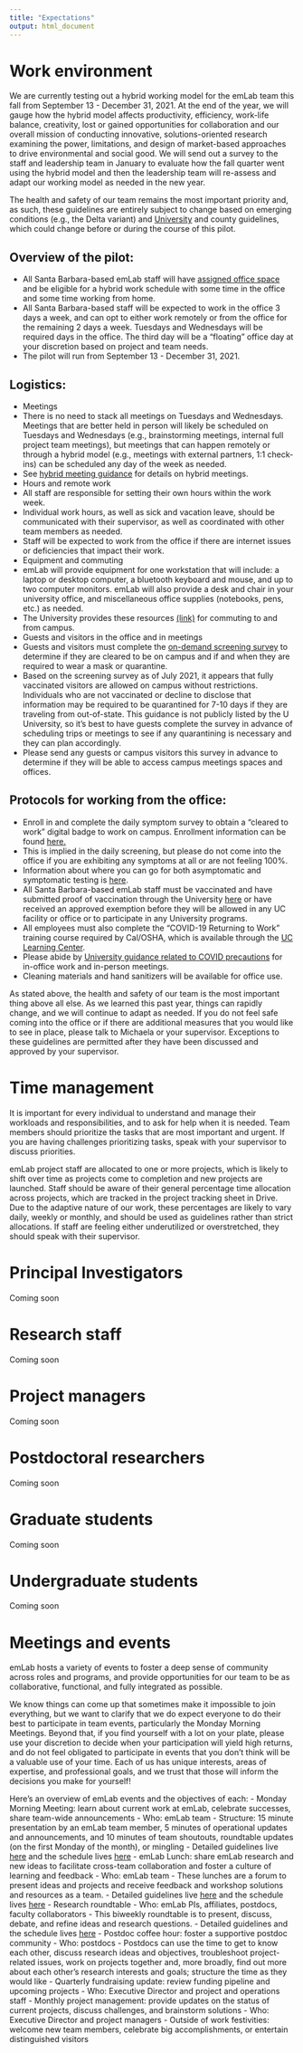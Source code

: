 ```yaml
---
title: "Expectations"
output: html_document
---
```


# Work environment

We are currently testing out a hybrid working model for the emLab team this fall from September 13 - December 31, 2021. At the end of the year, we will gauge how the hybrid model affects productivity, efficiency, work-life balance, creativity, lost or gained opportunities for collaboration and our overall mission of conducting innovative, solutions-oriented research examining the power, limitations, and design of market-based approaches to drive environmental and social good. We will send out a survey to the staff and leadership team in January to evaluate how the fall quarter went using the hybrid model and then the leadership team will re-assess and adapt our working model as needed in the new year. 

The health and safety of our team remains the most important priority and, as such, these guidelines are entirely subject to change based on emerging conditions (e.g., the Delta variant) and [University](https://www.ucsb.edu/COVID-19-information/return-to-campus-requirements) and county guidelines, which could change before or during the course of this pilot.

## Overview of the pilot:

- All Santa Barbara-based emLab staff will have [assigned office space](https://docs.google.com/document/d/1_VZPN_Ecz0ylSm6DJhV-pNkTGzA-G3FKOh-bqx2lm-8/edit) and be eligible for a hybrid work schedule with some time in the office and some time working from home.
- All Santa Barbara-based staff will be expected to work in the office 3 days a week, and can opt to either work remotely or from the office for the remaining 2 days a week. 
  Tuesdays and Wednesdays will be required days in the office. The third day will be a “floating” office day at your discretion based on project and team needs.
- The pilot will run from September 13 - December 31, 2021.

## Logistics:

- Meetings 
 - There is no need to stack all meetings on Tuesdays and Wednesdays. Meetings that are better held in person will likely be scheduled on Tuesdays and Wednesdays (e.g.,           brainstorming meetings, internal full project team meetings), but meetings that can happen remotely or through a hybrid model (e.g., meetings with external partners, 1:1       check-ins) can be scheduled any day of the week as needed.  
 - See [hybrid meeting guidance](https://docs.google.com/document/d/1ZFwvSoYVPUwM1V56-60S-ff5Qowt7ALgrI48QIIjsAw/edit?usp=sharing) for details on hybrid meetings.
- Hours and remote work 
 - All staff are responsible for setting their own hours within the work week.
  - Individual work hours, as well as sick and vacation leave, should be communicated with their supervisor, as well as coordinated with other team members as needed.
 - Staff will be expected to work from the office if there are internet issues or deficiencies that impact their work.
- Equipment and commuting
 - emLab will provide equipment for one workstation that will include: a laptop or desktop computer, a bluetooth keyboard and mouse, and up to two computer monitors. emLab will    also provide a desk and chair in your university office, and miscellaneous office supplies (notebooks, pens, etc.) as needed. 
 - The University provides these resources [(link)](https://www.tps.ucsb.edu/commuter-options) for commuting to and from campus. 
- Guests and visitors in the office and in meetings	
 - Guests and visitors must complete the [on-demand screening survey](https://ucsb-641309.workflowcloud.com/forms/5f252a35-800a-4015-8256-ecd9b5c68a96) to determine if they      are cleared to be on campus and if and when they are required to wear a mask or quarantine.
 - Based on the screening survey as of July 2021, it appears that fully vaccinated visitors are allowed on campus without restrictions. Individuals who are not vaccinated or      decline to disclose that information may be required to be quarantined for 7-10 days if they are traveling from out-of-state. This guidance is not publicly listed by the U      University, so it's best to have guests complete the survey in advance of scheduling trips or meetings to see if any quarantining is necessary and they can plan accordingly.
 - Please send any guests or campus visitors this survey in advance to determine if they will be able to access campus meetings spaces and offices. 

## Protocols for working from the office:

- Enroll in and complete the daily symptom survey to obtain a “cleared to work” digital badge to work on campus. Enrollment information can be found [here.](https://t.e2ma.net/click/zgo54e/3j5nqn/nr0wix)
- This is implied in the daily screening, but please do not come into the office if you are exhibiting any symptoms at all or are not feeling 100%. 
- Information about where you can go for both asymptomatic and symptomatic testing is [here](https://www.ucsb.edu/COVID-19-information/testing).
- All Santa Barbara-based emLab staff must be vaccinated and have submitted proof of vaccination through the University [here](https://studenthealthoc.sa.ucsb.edu/login_dualauthentication.aspx) or have received an approved exemption before they will be allowed in any UC facility or office or to participate in any University programs.
- All employees must also complete the “COVID-19 Returning to Work” training course required by Cal/OSHA, which is available through the [UC Learning Center](https://t.e2ma.net/click/zgo54e/3j5nqn/3j1wix).
- Please abide by [University guidance related to COVID precautions](https://www.ucsb.edu/COVID-19-information) for in-office work and in-person meetings. 
- Cleaning materials and hand sanitizers will be available for office use.

As stated above, the health and safety of our team is the most important thing above all else. As we learned this past year, things can rapidly change, and we will continue to adapt as needed. If you do not feel safe coming into the office or if there are additional measures that you would like to see in place, please talk to Michaela or your supervisor. Exceptions to these guidelines are permitted after they have been discussed and approved by your supervisor. 

# Time management
It is important for every individual to understand and manage their workloads and responsibilities, and to ask for help when it is needed. Team members should prioritize the tasks that are most important and urgent. If you are having challenges prioritizing tasks, speak with your supervisor to discuss priorities.

emLab project staff are allocated to one or more projects, which is likely to shift over time as projects come to completion and new projects are launched. Staff should be aware of their general percentage time allocation across projects, which are tracked in the project tracking sheet in Drive. Due to the adaptive nature of our work, these percentages are likely to vary daily, weekly or monthly, and should be used as guidelines rather than strict allocations. If staff are feeling either underutilized or overstretched, they should speak with their supervisor.

# Principal Investigators
Coming soon

# Research staff
Coming soon

# Project managers
Coming soon

# Postdoctoral researchers
Coming soon

# Graduate students
Coming soon

# Undergraduate students
Coming soon


# Meetings and events
emLab hosts a variety of events to foster a deep sense of community across roles and programs, and provide opportunities for our team to be as collaborative, functional, and fully integrated as possible. 

We know things can come up that sometimes make it impossible to join everything, but we want to clarify that we do expect everyone to do their best to participate in team events, particularly the Monday Morning Meetings. Beyond that, if you find yourself with a lot on your plate, please use your discretion to decide when your participation will yield high returns, and do not feel obligated to participate in events that you don’t think will be a valuable use of your time. Each of us has unique interests, areas of expertise, and professional goals, and we trust that those will inform the decisions you make for yourself!

Here’s an overview of emLab events and the objectives of each:
- Monday Morning Meeting: learn about current work at emLab, celebrate successes, share team-wide announcements 
  - Who: emLab team
  - Structure: 15 minute presentation by an emLab team member, 5 minutes of operational updates and announcements, and 10 minutes of team shoutouts, roundtable updates (on the     first Monday of the month), or mingling
  - Detailed guidelines live [here](https://docs.google.com/document/d/1pDRWrrJXeecyF2jE2nIaWqX83x0VmDwVSrdqAbHKFrg/edit) and the schedule lives [here](https://docs.google.com/spreadsheets/d/18CCbR-YhboPHV_b-f5AHf0NQFxyQJ1R9fMWugcuXXtU/edit#gid=0)
- emLab Lunch: share emLab research and new ideas to facilitate cross-team collaboration and foster a culture of learning and feedback 
  - Who: emLab team
  - These lunches are a forum to present ideas and projects and receive feedback and workshop solutions and resources as a team.
  - Detailed guidelines live [here](https://docs.google.com/document/d/1tcrz-C-i8DcJXcmEeTl1FdmODHEs36k0PHpgCgH_zQ4/edit) and the schedule lives [here](https://docs.google.com/spreadsheets/d/1i3vQFAraa5DXxtLg6Rga50zmw9x31ZxKwF4jG1cy06I/edit#gid=1939050423)
- Research roundtable
  - Who: emLab PIs, affiliates, postdocs, faculty collaborators
  - This biweekly roundtable is to present, discuss, debate, and refine ideas and research questions.
  - Detailed guidelines and the schedule lives [here](https://docs.google.com/document/d/1Y8ibvOyXaarqhs7Y2OKXyUQQyPYH82CIf99RYK7l6pU/edit)
- Postdoc coffee hour: foster a supportive postdoc community
  - Who: postdocs
  - Postdocs can use the time to get to know each other, discuss research ideas and objectives, troubleshoot project-related issues, work on projects together and, more            broadly, find out more about each other’s research interests and goals; structure the time as they would like
- Quarterly fundraising update: review funding pipeline and upcoming projects
  - Who: Executive Director and project and operations staff
- Monthly project management: provide updates on the status of current projects, discuss challenges, and brainstorm solutions 
  - Who: Executive Director and project managers
- Outside of work festivities: welcome new team members, celebrate big accomplishments, or entertain distinguished visitors

